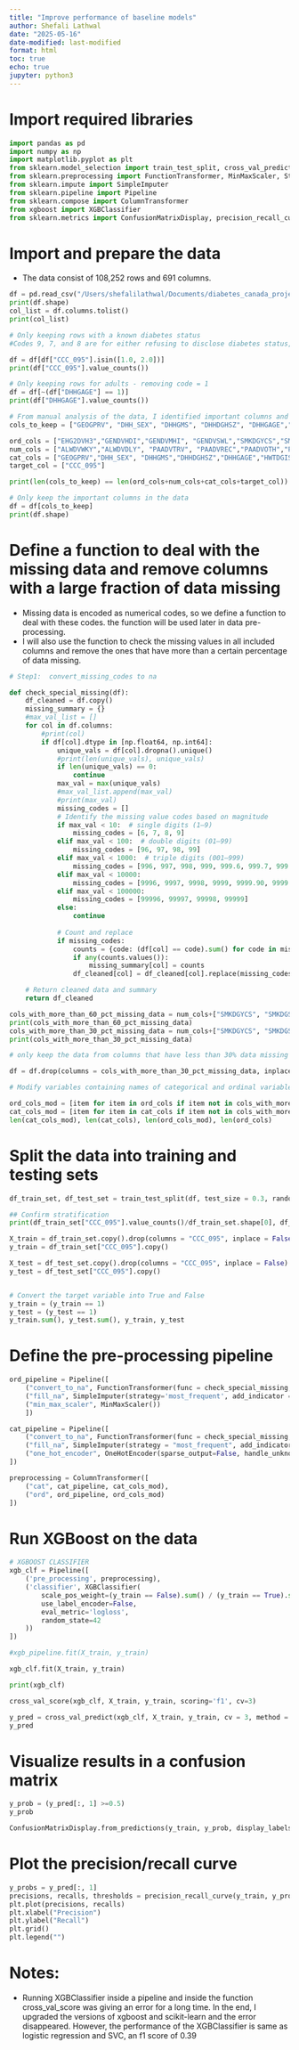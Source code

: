 ```yaml
---
title: "Improve performance of baseline models"
author: Shefali Lathwal
date: "2025-05-16"
date-modified: last-modified
format: html
toc: true
echo: true
jupyter: python3
---
```


# Import required libraries
```python
import pandas as pd
import numpy as np
import matplotlib.pyplot as plt
from sklearn.model_selection import train_test_split, cross_val_predict, cross_val_score
from sklearn.preprocessing import FunctionTransformer, MinMaxScaler, StandardScaler, OneHotEncoder
from sklearn.impute import SimpleImputer
from sklearn.pipeline import Pipeline
from sklearn.compose import ColumnTransformer
from xgboost import XGBClassifier
from sklearn.metrics import ConfusionMatrixDisplay, precision_recall_curve
```

# Import and prepare the data
- The data consist of 108,252 rows and 691 columns.
```python
df = pd.read_csv("/Users/shefalilathwal/Documents/diabetes_canada_project/data/pumf_cchs.csv")
print(df.shape)
col_list = df.columns.tolist()
print(col_list)

# Only keeping rows with a known diabetes status
#Codes 9, 7, and 8 are for either refusing to disclose diabetes status, or not knowing or not stated. I should only keep the rows with known diabetes status.

df = df[df["CCC_095"].isin([1.0, 2.0])]
print(df["CCC_095"].value_counts())

# Only keeping rows for adults - removing code = 1
df = df[~(df["DHHGAGE"] == 1)]
print(df["DHHGAGE"].value_counts())

# From manual analysis of the data, I identified important columns and the types of each column
cols_to_keep = ["GEOGPRV", "DHH_SEX", "DHHGMS", "DHHDGHSZ", "DHHGAGE","EHG2DVH3","GENDVHDI", "GENDVMHI", "GENDVSWL","HWTDGISW", "CCC_035", "CCC_065", "CCC_070", "CCC_075", "CCC_080", "CCC_095", "CCC_185", "CCC_195", "CCC_200","CCCDGRSP", "CCCDGSKL", "CCCDGCAR","HUIDGHSI", "HUIDGPAD", "SMKDVSTY", "SMKDGYCS","SMKDGSTP","ETS_005","ALCDVTTM", "ALWDVWKY", "ALWDVDLY","CAN_015","SDS_005","DRGDVYA","DRGDVLA","PAADVTRV", "PAADVREC", "PAADVOTH", "PAADVMVA", "PAADVVIG","PAADVVOL", "LBFDGHPW", "SDC_015","SDCDGCB","SDCDVIMM","SDCDVFLA","INCDGHH"]

ord_cols = ["EHG2DVH3","GENDVHDI","GENDVMHI", "GENDVSWL","SMKDGYCS","SMKDGSTP", "INCDGHH"]
num_cols = ["ALWDVWKY","ALWDVDLY", "PAADVTRV", "PAADVREC","PAADVOTH","PAADVMVA" , "PAADVVIG","PAADVVOL","LBFDGHPW"]
cat_cols = ["GEOGPRV","DHH_SEX", "DHHGMS","DHHDGHSZ","DHHGAGE","HWTDGISW","CCC_035", "CCC_065", "CCC_070", "CCC_075", "CCC_080", "CCC_185", "CCC_195", "CCC_200","CCCDGRSP", "CCCDGSKL", "CCCDGCAR","HUIDGHSI", "HUIDGPAD","SMKDVSTY","ETS_005","ALCDVTTM", "CAN_015", "SDS_005","DRGDVYA","DRGDVLA","SDC_015","SDCDGCB","SDCDVIMM","SDCDVFLA"]
target_col = ["CCC_095"]

print(len(cols_to_keep) == len(ord_cols+num_cols+cat_cols+target_col))

# Only keep the important columns in the data
df = df[cols_to_keep]
print(df.shape)
```

# Define a function to deal with the missing data and remove columns with a large fraction of data missing
- Missing data is encoded as numerical codes, so we define a function to deal with these codes. the function will be used later in data pre-processing.
- I will also use the function to check the missing values in all included columns and remove the ones that have more than a certain percentage of data missing.

```python

# Step1:  convert_missing_codes to na

def check_special_missing(df):
    df_cleaned = df.copy()
    missing_summary = {}
    #max_val_list = []
    for col in df.columns:
        #print(col)
        if df[col].dtype in [np.float64, np.int64]:
            unique_vals = df[col].dropna().unique()
            #print(len(unique_vals), unique_vals)
            if len(unique_vals) == 0:
                continue
            max_val = max(unique_vals)
            #max_val_list.append(max_val)
            #print(max_val)
            missing_codes = []
            # Identify the missing value codes based on magnitude
            if max_val < 10:  # single digits (1–9)
                missing_codes = [6, 7, 8, 9]
            elif max_val < 100:  # double digits (01–99)
                missing_codes = [96, 97, 98, 99]
            elif max_val < 1000:  # triple digits (001–999)
                missing_codes = [996, 997, 998, 999, 999.6, 999.7, 999.8, 999.9]
            elif max_val < 10000:
                missing_codes = [9996, 9997, 9998, 9999, 9999.90, 9999.80, 9999.70, 9999.60]
            elif max_val < 100000:
                missing_codes = [99996, 99997, 99998, 99999]
            else:
                continue
            
            # Count and replace
            if missing_codes:
                counts = {code: (df[col] == code).sum() for code in missing_codes}
                if any(counts.values()):
                    missing_summary[col] = counts
                df_cleaned[col] = df_cleaned[col].replace(missing_codes, np.nan)

    # Return cleaned data and summary
    return df_cleaned

cols_with_more_than_60_pct_missing_data = num_cols+["SMKDGYCS", "SMKDGSTP"]+["SDS_005","DRGDVYA","DRGDVLA"]
print(cols_with_more_than_60_pct_missing_data)
cols_with_more_than_30_pct_missing_data = num_cols+["SMKDGYCS", "SMKDGSTP"]+["ETS_005","SDS_005","DRGDVYA","DRGDVLA"]
print(cols_with_more_than_30_pct_missing_data)

# only keep the data from columns that have less than 30% data missing

df = df.drop(columns = cols_with_more_than_30_pct_missing_data, inplace=False)

# Modify variables containing names of categorical and ordinal variables 

ord_cols_mod = [item for item in ord_cols if item not in cols_with_more_than_30_pct_missing_data]
cat_cols_mod = [item for item in cat_cols if item not in cols_with_more_than_30_pct_missing_data]
len(cat_cols_mod), len(cat_cols), len(ord_cols_mod), len(ord_cols)
```

# Split the data into training and testing sets

```python
df_train_set, df_test_set = train_test_split(df, test_size = 0.3, random_state = 42, shuffle = True, stratify = df["CCC_095"])

## Confirm stratification
print(df_train_set["CCC_095"].value_counts()/df_train_set.shape[0], df_test_set["CCC_095"].value_counts()/df_test_set.shape[0], df["CCC_095"].value_counts()/df.shape[0])

X_train = df_train_set.copy().drop(columns = "CCC_095", inplace = False)
y_train = df_train_set["CCC_095"].copy()

X_test = df_test_set.copy().drop(columns = "CCC_095", inplace = False)
y_test = df_test_set["CCC_095"].copy()


# Convert the target variable into True and False
y_train = (y_train == 1)
y_test = (y_test == 1)
y_train.sum(), y_test.sum(), y_train, y_test

```

# Define the pre-processing pipeline

```python
ord_pipeline = Pipeline([
    ("convert_to_na", FunctionTransformer(func = check_special_missing, feature_names_out="one-to-one")),
    ("fill_na", SimpleImputer(strategy='most_frequent', add_indicator = False)),
    ("min_max_scaler", MinMaxScaler())
    ])

cat_pipeline = Pipeline([
    ("convert_to_na", FunctionTransformer(func = check_special_missing, feature_names_out="one-to-one")),
    ("fill_na", SimpleImputer(strategy = "most_frequent", add_indicator = False)),
    ("one_hot_encoder", OneHotEncoder(sparse_output=False, handle_unknown="ignore"))
])

preprocessing = ColumnTransformer([
    ("cat", cat_pipeline, cat_cols_mod),
    ("ord", ord_pipeline, ord_cols_mod)
])
```

# Run XGBoost on the data
```python

# XGBOOST CLASSIFIER
xgb_clf = Pipeline([
    ('pre_processing', preprocessing),
    ('classifier', XGBClassifier(
        scale_pos_weight=(y_train == False).sum() / (y_train == True).sum(),  # handles imbalance
        use_label_encoder=False,
        eval_metric='logloss',
        random_state=42
    ))
])

#xgb_pipeline.fit(X_train, y_train)
```

```python
xgb_clf.fit(X_train, y_train)

print(xgb_clf)
```

```python
cross_val_score(xgb_clf, X_train, y_train, scoring='f1', cv=3)
```

```python
y_pred = cross_val_predict(xgb_clf, X_train, y_train, cv = 3, method = "predict_proba")
y_pred
```

# Visualize results in a confusion matrix

```python
y_prob = (y_pred[:, 1] >=0.5)
y_prob

ConfusionMatrixDisplay.from_predictions(y_train, y_prob, display_labels=xgb_clf.classes_)
```

# Plot the precision/recall curve

```python
y_probs = y_pred[:, 1]
precisions, recalls, thresholds = precision_recall_curve(y_train, y_probs)
plt.plot(precisions, recalls)
plt.xlabel("Precision")
plt.ylabel("Recall")
plt.grid()
plt.legend("")
```


# Notes:
- Running XGBClassifier inside a pipeline and inside the function cross_val_score was giving an error for a long time. In the end, I upgraded the versions of xgboost and scikit-learn and the error disappeared. However, the performance of the XGBClassifier is same as logistic regression and SVC, an f1 score of 0.39